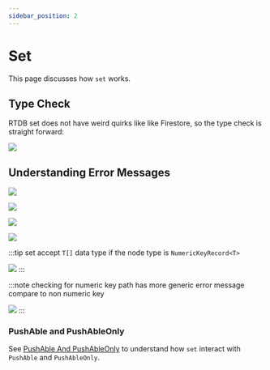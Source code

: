 ```yaml
---
sidebar_position: 2
---
```


# Set

This page discusses how `set` works.


## Type Check

RTDB set does not have weird quirks like like Firestore, so the type check is straight forward:

<Image
	src="https://github.com/tylim88/FirelordJSDoc/blob/main/static/firesage/set1.png?raw=true"
	text="set type checks"
/>

## Understanding Error Messages

<Image
	src="https://github.com/tylim88/FirelordJSDoc/blob/main/static/firesage/set2.png?raw=true"
	text="incorrect path"
/>

<Image
	src="https://github.com/tylim88/FirelordJSDoc/blob/main/static/firesage/set3.png?raw=true"
	text="incorrect value"
/>

<Image
	src="https://github.com/tylim88/FirelordJSDoc/blob/main/static/firesage/set4.png?raw=true"
	text="expect non numeric key"
/>

<Image
	src="https://github.com/tylim88/FirelordJSDoc/blob/main/static/firesage/set5.png?raw=true"
	text="expect non numeric key"
/>

:::tip
set accept `T[]` data type if the node type is `NumericKeyRecord<T>`

<Image
	src="https://github.com/tylim88/FirelordJSDoc/blob/main/static/firesage/set6.png?raw=true"
	text="expect numeric key"
/>
:::

:::note
checking for numeric key path has more generic error message
compare to non numeric key

<Image
	src="https://github.com/tylim88/FirelordJSDoc/blob/main/static/firesage/set7.png?raw=true"
	text="expect numeric key"
/>
:::

### PushAble and PushAbleOnly

See [PushAble And PushAbleOnly](/guides/pushable) to understand how `set` interact with `PushAble` and `PushAbleOnly`.
